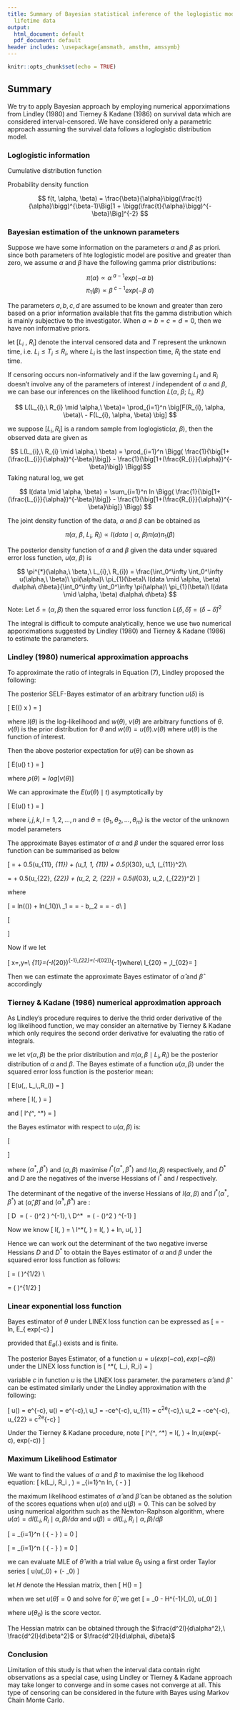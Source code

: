 ```yaml
---
title: Summary of Bayesian statistical inference of the loglogistic model with interval-censored
  lifetime data
output:
  html_document: default
  pdf_document: default
header includes: \usepackage{amsmath, amsthm, amssymb}
---
```


```r
knitr::opts_chunk$set(echo = TRUE)

```

## Summary

We try to apply Bayesian approach by employing numerical apporximations from Lindley (1980) and Tierney & Kadane (1986) on survival data which are considered interval-censored. We have considered only a parametric approach assuming the survival data follows a loglogistic distribution model.


### Loglogistic information

Cumulative distribution function


\begin{align}
F(t, \alpha, \beta) = \Big[1 + \bigg(\frac{t}{\alpha}\bigg)^{-\beta}\Big]^{-1} 
\end{align}


Probability density function

$$ f(t, \alpha, \beta) = \frac{\beta}{\alpha}\bigg(\frac{t}{\alpha}\bigg)^{\beta-1}\Big[1 + \bigg(\frac{t}{\alpha}\bigg)^{-\beta}\Big]^{-2} $$

### Bayesian estimation of the unknown parameters

Suppose we have some information on the parameters $\alpha$ and $\beta$ as priori. since both parameters of hte loglogistic model are positive and greater than zero, we assume $\alpha$ and $\beta$ have the following gamma prior distributions:

$$ \pi(\alpha) \propto \alpha^{\ a-1}exp(-\alpha\ b) $$
$$ \pi_{1}(\beta) \propto \beta^{\ c-1}exp(-\beta\ d) $$

The parameters $a, b, c, d$ are assumed to be known and greater than zero based on a prior information available that fits the gamma distribution which is mainly subjective to the investigator. When $a = b = c = d = 0$, then we have non informative priors.

let $[L_{i}\ ,\ R_{i}]$ denote the interval censored data and $T$ represent the unknown time, i.e. $L_{i} \leq T_{i} \leq R_{i}$, where $L_{i}$ is the last inspection time, $R_{i}$ the state end time.

If censoring occurs non-informatively and if the law governing $L_{i}$ and $R_{i}$ doesn't involve any of the parameters of interest / independent of $\alpha$ and $\beta$, we can base our inferences on the likelihood function $L(\alpha,\ \beta;\ L_{i},\ R_{i})$

$$ L(L_{i},\ R_{i} \mid \alpha,\ \beta)= \prod_{i=1}^n \big[F(R_{i}, \alpha, \beta)\ - F(L_{i}, \alpha, \beta) \big] $$

we suppose $[L_{i}, R_{i}]$ is a random sample from loglogistic($\alpha,\ \beta$), then the observed data are given as

$$ L(L_{i},\ R_{i} \mid \alpha,\ \beta) = \prod_{i=1}^n \Bigg( \frac{1}{\big[1+(\frac{L_{i}}{\alpha})^{-\beta}\big]} - \frac{1}{\big[1+(\frac{R_{i}}{\alpha})^{-\beta}\big]} \Bigg)$$
Taking natural log, we get 

$$ l(data \mid \alpha, \beta) = \sum_{i=1}^n ln \Bigg( \frac{1}{\big[1+(\frac{L_{i}}{\alpha})^{-\beta}\big]} - \frac{1}{\big[1+(\frac{R_{i}}{\alpha})^{-\beta}\big]} \Bigg) $$

The joint density function of the data, $\alpha$ and $\beta$ can be obtained as 

$$ \pi(\alpha,\ \beta,\ L_{i},\ R_{i}) \propto l(data \mid \alpha,\ \beta) \pi(\alpha)\pi_{1}(\beta) $$

The posterior density function of $\alpha$ and $\beta$ given the data under squared error loss function, $u(\alpha,\ \beta)$ is 


$$ \pi^{*}(\alpha,\ \beta,\ L_{i},\ R_{i}) = \frac{\int_0^\infty \int_0^\infty u(\alpha,\ \beta)\ \pi(\alpha)\ \pi_{1}(\beta)\ l(data \mid \alpha, \beta) d\alpha\ d\beta}{\int_0^\infty \int_0^\infty  \pi(\alpha)\ \pi_{1}(\beta)\ l(data \mid \alpha, \beta) d\alpha\ d\beta} $$


Note: Let $\delta = (\alpha, \beta)$ then the squared error loss function $L(\delta, \hat{\delta}) = (\delta - \hat{\delta})^2$

The integral is difficult to compute analytically, hence we use two numerical apporximations suggested by Lindley (1980) and Tierney & Kadane (1986) to estimate the parameters.

### Lindley (1980) numerical approximation approachs

To approximate the ratio of integrals in Equation (7), Lindley proposed the following:

The posterior SELF-Bayes estimator of an arbitrary function $u(\delta)$ is

\[
E\big((\theta) \mid x \big) = \frac{\int w(\theta)\, exp[l(\theta)]\, d\theta}{\int v(\theta)\, exp[l(\theta)]\, d\theta}
\]

where $l(\theta)$ is the log-likelihood and $w(\theta),\ v(\theta)$ are arbitrary functions of $\theta$. $v(\theta)$ is the prior distribution for $\theta$ and $w(\theta) = u(\theta).v(\theta)$ where $u(\theta)$ is the function of interest.

Then the above posterior expectation for $u(\theta)$ can be shown as

\[ 
E\big(u(\theta) \mid t \big) = \frac{\int u(\theta)\, exp[l(\theta) + \rho(\theta)] d\theta}{\int exp[l(\theta) + \rho(\theta)] d\theta}
\]

where $\rho(\theta) = log[v(\theta)]$

We can approximate the $E\big(u(\theta) \mid t \big)$ asymptotically by

\[
E\big(u(\theta) \mid t \big) = \Big[u + \frac{1}{2} \sum_i \sum_j (u_{ij} + 2u_{i}\rho_{j})\, \delta_{ij} + \frac{1}{2} \sum_i \sum_j \sum_k \sum_l l_{ijk}\, \delta_{ij}\, \delta_{kl}\, u_l \Big]
\]

where $i, j, k, l = 1,2, \dots, n$ and $\theta = (\theta_1, \theta_2, \dots, \theta_m)$ is the vector of the unknown model parameters

The approximate Bayes estimator of $\alpha$ and $\beta$ under the squared error loss function can be summarised as below

\[
\hat{\alpha} = \hat{\alpha} + 0.5(u_{11}\, \delta_{11}) + (u_1\, \rho_1\, \delta_{11}) + 0.5(l_{30}\, u_1\, (\delta_{11})^2)\\

\hat{\beta} = \hat{\beta} + 0.5(u_{22}\, \delta_{22}) + (u_2\, \rho_2\, \delta_{22}) + 0.5(l_{03}\, u_2\, (\delta_{22})^2)
\]

where

\[
\rho = ln\big(\pi(\alpha)\big) + ln\big(\pi_1(\beta)\big)\\
\rho_1 = \frac{d\rho}{\alpha}= \frac{a-1}{\alpha} - b,\quad \rho_2 = \frac{d\rho}{\beta}= \frac{c-1}{\beta} - d\\
\]

\[
\begin{aligned}
u(\alpha) &= \alpha,\quad & u_1 &= \frac{du}{d\alpha}=1,\quad & u_{11}&=\frac{d^2u}{d\alpha^2}\\
u(\beta) &= \beta,\quad & u_2 &= \frac{du}{d\beta}=1,\quad & u_{22}&=\frac{d^2u}{d\beta^2}
\end{aligned}
\]

Now if we let

\[
x=\bigg[1+\bigg(\frac{L_i}{\alpha}\bigg)^\beta \bigg],\quad y=\bigg[1+\bigg(\frac{R_i}{\alpha}\bigg)^\beta \bigg]\\
\delta_{11}=(-l_{20})^{-1},\quad \delta_{22}=(-l_{02})^{-1}\quad where\\
l_{20} = \frac{d^2l}{d\alpha^2},\quad l_{02}=\frac{d^2l}{d\beta^2}
\]

Then we can estimate the approximate Bayes estimator of $\hat\alpha$ and $\hat\beta$ accordingly

### Tierney & Kadane (1986) numerical approximation approach

As Lindley's procedure requires to derive the thrid order derivative of the log likelihood function, we may consider an alternative by Tierney & Kadane which only requires the second order derivative for evaluating the ratio of integrals.

we let $v(\alpha, \beta)$ be the prior distribution and $\pi(\alpha,\, \beta \mid L_i,\, R_i)$ be the posterior distribution of $\alpha$ and $\beta$. The Bayes estimate of a function $u(\alpha, \beta)$ under the squared error loss function is the posterior mean:

\[
E(u(\alpha,\, \beta \mid L_i,\,R_i)) = \frac{\int\int exp[nl^*(\alpha^*, \beta^*)])\, d\alpha\, d\beta}{\int\int exp[nl(\alpha, \beta)])\, d\alpha\, d\beta}
\]

where
\[
l(\alpha, \beta) = \frac{log\, v(\alpha, \beta) + l(\alpha, \beta; L_i, R_i)}{n}
\]

and 
\[
l^*(\alpha^*, \beta^*) = \frac{log\, v(\alpha, \beta) + log\, u(\alpha, \beta) + l(\alpha, \beta; L_i, R_i)}{n}
\]

the Bayes estimator with respect to $u(\alpha, \beta)$ is:

\[
\begin{aligned}
E(u(\alpha, \beta) \mid L_i,\ R_i) &= \Bigg[\frac{\mid D^* \mid}{\mid D \mid} \Bigg]^{1/2} exp\{n[l^*(\alpha^*,\beta^*) - l(\alpha, \beta) \}\\
&= \Bigg[\frac{\mid D^* \mid}{\mid D \mid} \Bigg]^{1/2} \frac{u(\alpha^*\beta^*)\pi^*(\alpha^*, \beta^* \mid L_i, R_i)}{\pi(\alpha, \beta \mid L_i, R_i)}
\end{aligned}
\]

where $(\alpha^*, \beta^*)$ and $(\alpha, \beta)$ maximise $l^*(\alpha^*, \beta^*)$ and $l(\alpha, \beta)$ respectively, and $D^*$ and $D$ are the negatives of the inverse Hessians of $l^*$ and $l$ respectively.

The determinant of the negative of the inverse Hessians of $l(\alpha, \beta)$ and $l^*(\alpha^*, \beta^*)$ at $(\hat\alpha, \hat\beta)$ and $(\hat\alpha^*, \hat\beta^*)$ are :

\[
\mid D \mid\ = \bigg( \frac{d^2l}{d\alpha^2}\frac{d^2l}{d\beta^2} - (\frac{d^2l}{d\alpha\, d\beta})^2  \bigg) ^{-1}, \\
\mid D^* \mid\ = \bigg( \frac{d^2l^*}{d\alpha^2}\frac{d^2l^*}{d\beta^2} - (\frac{d^2l^*}{d\alpha\, d\beta})^2  \bigg) ^{-1}
\]

Now we know
\[
l(\alpha, \beta) = \frac{1}{n} \Bigg[ (a-1)ln(\alpha)- b\alpha + (c-1) ln(\beta) - d\beta + \sum_i^n ln \bigg( \frac{1}{1+(\frac{L_i}{\alpha})^\beta} + \frac{1}{1+(\frac{R_i}{\alpha})^\beta} \bigg) \Bigg] \\
l^*(\alpha, \beta) = l(\alpha, \beta) + \frac{1}{n} ln\, u(\alpha, \beta)
\]

Hence we can work out the determinant of  the two negative inverse Hessians $D$ and $D^*$ to obtain the Bayes estimator of $\alpha$ and $\beta$ under the squared error loss function as follows:

\[
\hat{\alpha} = \Bigg( \frac{\frac{d^2l}{d\alpha^2}\frac{d^2l}{d\beta^2} - (\frac{d^2l}{d\alpha\, d\beta})^2}{\frac{d^2l^*}{d\alpha^2}\frac{d^2l^*}{d\beta^2} - (\frac{d^2l^*}{d\alpha\, d\beta})^2} \Bigg)^{1/2} \frac{\alpha^*\pi^*(\alpha^*, \beta^* \mid L_i, R_i)}{\pi(\alpha, \beta \mid, L_i, R_i)}\\

\hat{\beta} = \Bigg( \frac{\frac{d^2l}{d\alpha^2}\frac{d^2l}{d\beta^2} - (\frac{d^2l}{d\alpha\, d\beta})^2}{\frac{d^2l^*}{d\alpha^2}\frac{d^2l^*}{d\beta^2} - (\frac{d^2l^*}{d\alpha\, d\beta})^2} \Bigg)^{1/2} \frac{\beta^*\pi^*(\alpha^*, \beta^* \mid L_i, R_i)}{\pi(\alpha, \beta \mid, L_i, R_i)}
\]

### Linear exponential loss function

Bayes estimator of $\theta$ under LINEX loss function can be expressed as
\[
\hat\theta = - \frac{1}{c} ln\, E_\theta\{ exp(-c\theta\}
\]

provided that $E_\theta(.)$ exists and is finite.

The posterior Bayes Estimator, of a function $u = u(exp(-c\alpha), exp(-c\beta))$ under the LINEX loss function is 
\[
\pi^*(\alpha, \beta \mid L_i, R_i) = \frac{\int \int u(exp(-c\alpha), exp(-c\beta)) \pi(\alpha, \beta,L_i, R_i)\, d\alpha\, d\beta}{\int \int \pi(\alpha, \beta, L_i, R_i)\, d\alpha\, d\beta}
\]

variable $c$ in function $u$ is the LINEX loss parameter. the parameters $\hat\alpha$ and $\hat\beta$ can be estimated similarly under the Lindley approximation with the following:

\[
u(\alpha) = e^{-c\alpha},\ u(\beta) = e^{-c\beta},\\
u_1 = -ce^{-c\alpha},\ u_{11} = c^2e^{-c\alpha},\\
u_2 = -ce^{-c\beta}, u_{22} = c^2e^{-c\beta}
\]

Under the Tierney & Kadane procedure, note
\[
l^*(\alpha^*, \beta^*) = l(\alpha, \beta) + \frac{1}{n} ln\,u(exp(-c\alpha),\ exp(-c\beta))
\]

### Maximum Likelihood Estimator

We want to find the values of $\alpha$ and $\beta$ to maximise the log likehood equation:
\[
k(L_i, R_i \mid \alpha, \beta) = \sum_{i=1}^n ln\, \bigg( \frac{1}{1+(\frac{L_i}{\alpha})^\beta} - \frac{1}{1+(\frac{R_i}{\alpha})^\beta} \bigg)
\]

the maximum likelihood estimates of $\hat\alpha$ and $\hat\beta$ can be obtaned as the solution of the scores equations when $u(\alpha)$ and $u(\beta) = 0$. This can be solved by using numerical algorithm such as the Newton-Raphson algorithm, where $u(\alpha) = dl(L_i, R_i \mid \alpha, \beta)/d\alpha$ and $u(\beta) = dl(L_i, R_i \mid \alpha, \beta)/d\beta$

\[
\frac{dl}{d\beta} = \sum_{i=1}^n \Bigg( 
\frac{-\frac{(\frac{L_i}{\alpha})^\beta ln(\frac{L_i}{\alpha})}
{[1+(\frac{L_i}{\alpha})^\beta]^2} + 
\frac{(\frac{R_i}{\alpha})^\beta ln(\frac{R_i}{\alpha})}
{[1+(\frac{R_i}{\alpha})^\beta]^2}}
{\frac{1}{[1+(\frac{L_i}{\alpha})^\beta]} - 
\frac{1}{[1+(\frac{R_i}{\alpha})^\beta]}} 
\Bigg) = 0
\]

\[
\frac{dl}{d\alpha} = \sum_{i=1}^n \Bigg( 
\frac{-\frac{(\frac{L_i}{\alpha})^\beta \beta}
{[1+(\frac{L_i}{\alpha})^\beta]^2 \, \alpha} + 
\frac{(\frac{R_i}{\alpha})^\beta \, \beta}
{[1+(\frac{R_i}{\alpha})^\beta]^2 \, \alpha}}
{\frac{1}{[1+(\frac{L_i}{\alpha})^\beta]} - 
\frac{1}{[1+(\frac{R_i}{\alpha})^\beta]}} 
\Bigg) = 0
\]

we can evaluate MLE of $\hat\theta$ with a trial value $\theta_0$ using a first order Taylor series
\[
u(\hat\theta \approx u(\theta_0) + \frac{du(\theta)}{d\theta}(\hat\theta - \theta_0)
\]

let $H$ denote the Hessian matrix, then
\[
H(\theta) = \frac{d^2 l}{d\theta\, d\theta^\prime}
\]

when we set $u(\hat\theta) = 0$ and solve for $\hat\theta$, we get
\[
\hat\theta = \theta_0 - H^{-1}(\theta_0)\, u(\theta_0)
\]

where $u(\theta_0)$ is the score vector.

The Hessian matrix can be obtained through the $\frac{d^2l}{d\alpha^2},\ \frac{d^2l}{d\beta^2}$ or $\frac{d^2l}{d\alpha\, d\beta}$



### Conclusion

Limitation of this study is that when the interval data contain right observations as a special case, using Lindley or Tierney & Kadane approach may take longer to converge and in some cases not converge at all. This type of censoring can be considered in the future with Bayes using Markov Chain Monte Carlo.

